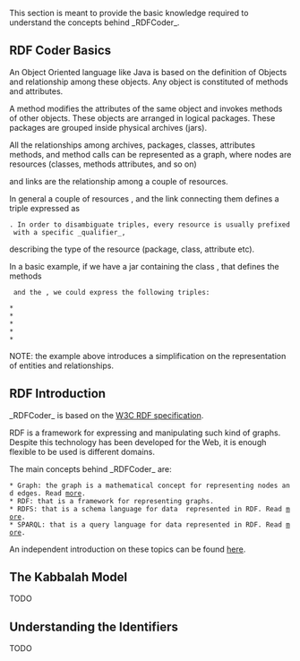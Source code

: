 This section is meant to provide the basic knowledge required to understand
the concepts behind _RDFCoder_.

==RDF Coder Basics==

An Object Oriented language like Java is based on the definition of Objects and relationship
among these objects. Any object is constituted of methods and attributes. 

A method modifies the attributes of the same object and invokes methods of other objects.
These objects are arranged in logical packages. These packages are grouped inside  physical archives (jars).

All the relationships among archives, packages, classes, attributes methods, and method calls can be 
represented as a graph, where nodes are resources (classes, methods attributes, and so on) 

and links are the relationship among a couple of resources.

In general a couple of resources {{{r1}}}, {{{r2}}} and the link {{{l}}} connecting them defines a triple expressed as
 {{{(r1, l, r2)}}}. In order to disambiguate triples, every resource is usually prefixed with a specific _qualifier_,
describing the type of the resource (package, class, attribute etc).

In a basic example, if we have a jar containing the class {{{a.b.MyClass}}}, that defines the methods
 {{{MyClass.m1()}}} and the {{{MyClass.m2(String p1)}}}, we could express the following triples:

 * {{{(package a, contains package, package b)}}}
 * {{{(package b, contains class, class MyClass)}}}
 * {{{(class MyClass, contains method, method m1)}}}
 * {{{(class MyClass, contains method, method m2)}}}
 * {{{(method m2, defines parameter, parameter p2)}}}

NOTE: the example above introduces a simplification on the representation of entities and relationships.

==RDF Introduction==

_RDFCoder_ is based on the [http://www.w3.org/RDF/ W3C RDF specification]. 

RDF is a framework for expressing and manipulating such kind of graphs. Despite
this technology has been developed for the Web, it is enough flexible to be used 
is different domains.

The main concepts behind _RDFCoder_ are:

 * Graph: the graph is a mathematical concept for representing nodes and edges. Read [http://en.wikipedia.org/wiki/Graph_(mathematics) more].
 * RDF: that is a framework for representing graphs.
 * RDFS: that is a schema language for data  represented in RDF. Read [http://www.obitko.com/tutorials/ontologies-semantic-web/rdf-schema-rdfs.html more].
 * SPARQL: that is a query language for data represented in RDF. Read [http://www.obitko.com/tutorials/ontologies-semantic-web/rdf-query-language-sparql.html more].

An independent introduction on these topics can be found [http://www.obitko.com/tutorials/ontologies-semantic-web/resource-description-framework.html here].

==The Kabbalah Model==

TODO

==Understanding the Identifiers==

TODO